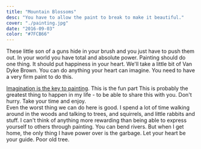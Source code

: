 ```yaml
---
title: "Mountain Blossoms"
desc: "You have to allow the paint to break to make it beautiful."
cover: "./painting.jpg"
date: "2016-09-03"
color: "#7FCB66"
---
```


These little son of a guns hide in your brush and you just have to push them out. In your world you have total and absolute power. Painting should do one thing. It should put happiness in your heart. We'll take a little bit of Van Dyke Brown. You can do anything your heart can imagine. You need to have a very firm paint to do this.  

[Imagination is the key to painting](#). This is the fun part This is probably the greatest thing to happen in my life - to be able to share this with you. Don't hurry. Take your time and enjoy.  
Even the worst thing we can do here is good. I spend a lot of time walking around in the woods and talking to trees, and squirrels, and little rabbits and stuff. I can't think of anything more rewarding than being able to express yourself to others through painting. You can bend rivers. But when I get home, the only thing I have power over is the garbage. Let your heart be your guide. Poor old tree.  

